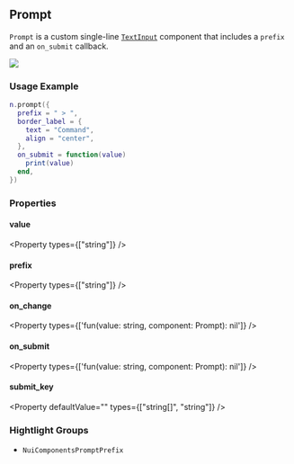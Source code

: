 
## Prompt

`Prompt` is a custom single-line [`TextInput`](/docs/components/text-input) component that includes a `prefix` and an `on_submit` callback.

![](/gifs/prompt-1.gif)

### Usage Example

```lua
n.prompt({
  prefix = " > ",
  border_label = {
    text = "Command",
    align = "center",
  },
  on_submit = function(value)
    print(value)
  end,
})
```

### Properties

#### value

<Property 
  types={["string"]}
/>

#### prefix

<Property 
  types={["string"]}
/>

#### on_change

<Property 
  types={['fun(value: string, component: Prompt): nil']}
/>

#### on_submit

<Property 
  types={['fun(value: string, component: Prompt): nil']}
/>

#### submit_key

<Property 
  defaultValue="<CR>"
  types={["string[]", "string"]}
/>

### Hightlight Groups

- `NuiComponentsPromptPrefix`

